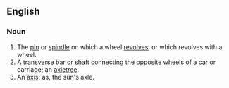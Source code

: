 ==English==
===Noun===
#The [[pin]] or [[spindle]] on which a wheel [[revolve]]s, or which revolves with a wheel.
#A [[transverse]] bar or shaft connecting the opposite wheels of a car or carriage; an [[axletree]].
#An [[axis]]; as, the sun's axle.